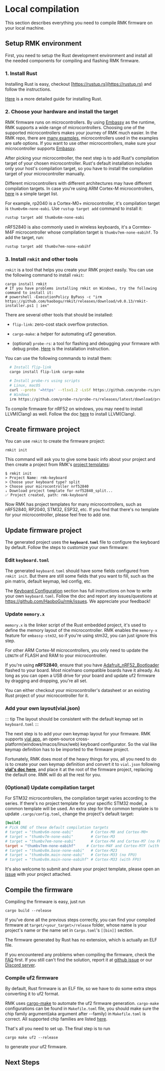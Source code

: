 # Local compilation

This section describes everything you need to compile RMK firmware on your local machine.

## Setup RMK environment

First, you need to setup the Rust development environment and install all the needed components for compiling and flashing RMK firmware.

### 1. Install Rust

Installing Rust is easy, checkout [https://rustup.rs](https://rustup.rs) and follow the instructions.

[Here](https://doc.rust-lang.org/book/ch01-01-installation.html) is a more detailed guide for installing Rust.

### 2. Choose your hardware and install the target

RMK firmware runs on microcontrollers. By using [Embassy](https://github.com/embassy-rs/embassy) as the runtime, RMK supports a wide range of microcontrollers. Choosing one of the supported microcontrollers makes your journey of RMK much easier. In the RMK repo, there are [many examples](https://github.com/HaoboGu/rmk/tree/main/examples), microcontrollers used in the examples are safe options. If you want to use other microcontrollers, make sure your microcontroller supports [Embassy](https://github.com/embassy-rs/embassy).

After picking your microcontroller, the next step is to add Rust's compilation target of your chosen microcontroller. Rust's default installation includes only your host's compilation target, so you have to install the compilation target of your microcontroller manually.

Different microcontrollers with different architectures may have different compilation targets. In case you're using ARM Cortex-M microcontrollers, [here](https://docs.rust-embedded.org/book/intro/install.html#rust-toolchain) is a simple target list.

For example, rp2040 is a Cortex-M0+ microcontroller, it's compilation target is `thumbv6m-none-eabi`. Use `rustup target add` command to install it:

```bash
rustup target add thumbv6m-none-eabi
```

nRF52840 is also commonly used in wireless keyboards, it's a Cormtex-M4F microcontroller whose compilation target is `thumbv7em-none-eabihf`. To add the target, run:

```bash
rustup target add thumbv7em-none-eabihf
```

### 3. Install `rmkit` and other tools

`rmkit` is a tool that helps you create your RMK project easily. You can use the following command to install `rmkit`:

```shell
cargo install rmkit
# If you have problems installing rmkit on Windows, try the following command to install it:
# powershell -ExecutionPolicy ByPass -c "irm https://github.com/haobogu/rmkit/releases/download/v0.0.13/rmkit-installer.ps1 | iex"
```

There are several other tools that should be installed:

- `flip-link`: zero-cost stack overflow protection.

- `cargo-make`: a helper for automating uf2 generation.

- (optional) `probe-rs`: a tool for flashing and debugging your firmware with debug probe. [Here](https://probe.rs/docs/getting-started/installation/) is the installation instruction.

You can use the following commands to install them:

```bash
  # Install flip-link
  cargo install flip-link cargo-make

  # Install probe-rs using scripts
  # Linux, macOS
  curl --proto '=https' --tlsv1.2 -LsSf https://github.com/probe-rs/probe-rs/releases/latest/download/probe-rs-tools-installer.sh | sh
  # Windows
  irm https://github.com/probe-rs/probe-rs/releases/latest/download/probe-rs-tools-installer.ps1 | iex
```

To compile firmware for nRF52 on windows, you may need to install LLVM(Clang) as well. Follow the doc [here](https://rust-lang.github.io/rust-bindgen/requirements.html#windows) to install LLVM(Clang).

## Create firmware project

You can use `rmkit` to create the firmware project:

```shell
rmkit init
```

This command will ask you to give some basic info about your project and then create a project from RMK's [project templates](https://github.com/HaoboGu/rmk-template):

```shell
$ rmkit init
> Project Name: rmk-keyboard
> Choose your keyboard type? split
> Choose your microcontroller nrf52840
⇣ Download project template for nrf52840_split...
✅ Project created, path: rmk-keyboard
```

Now RMK has project templates for many microcontrollers, such as nRF52840, RP2040, STM32, ESP32, etc. If you find that there's no template for your microcontroller, please feel free to add one.

## Update firmware project

The generated project uses the **`keyboard.toml`** file to configure the keyboard by default. Follow the steps to customize your own firmware:

### Edit `keyboard.toml`

The generated `keyboard.toml` should have some fields configured from `rmkit init`. But there are still some fields that you want to fill, such as the pin matrix, default keymap, led config, etc.

The [Keyboard Configuration](../../configuration) section has full instructions on how to write your own `keyboard.toml`. Follow the doc and report any issues/questions at https://github.com/HaoboGu/rmk/issues. We appreciate your feedback!

### Update `memory.x`

`memory.x` is the linker script of the Rust embedded project, it's used to define the memory layout of the microcontroller. RMK enables the `memory-x` feature for `embassy-stm32`, so if you're using stm32, you can just ignore this step.

For other ARM Cortex-M microcontrollers, you only need to update the `LENGTH` of FLASH and RAM to your microcontroller.

If you're using **nRF52840**, ensure that you have [Adafruit_nRF52_Bootloader](https://github.com/adafruit/Adafruit_nRF52_Bootloader) flashed to your board. Most nice!nano compatible boards have it already. As long as you can open a USB drive for your board and update uf2 firmware by dragging and dropping, you're all set.

You can either checkout your microcontroller's datasheet or an existing Rust project of your microcontroller for it.

### Add your own layout(vial.json)

::: tip
The layout should be consistent with the default keymap set in `keyboard.toml`
:::

The next step is to add your own keymap layout for your firmware. RMK supports [vial app](https://get.vial.today/), an open-source cross-platform(windows/macos/linux/web) keyboard configurator. So the vial like keymap definition has to be imported to the firmware project.

Fortunately, RMK does most of the heavy things for you, all you need to do is to create your own keymap definition and convert it to `vial.json` following **[vial's doc here](https://get.vial.today/docs/porting-to-via.html)**, and place it at the root of the firmware project, replacing the default one. RMK will do all the rest for you.

### (Optional) Update compilation target

For STM32 microcontrollers, the compilation target varies according to the series. If there's no project template for your specific STM32 model, a common template will be used. An extra step for the common template is to update `.cargo/config.toml`, change the project's default target:

```toml
[build]
# Pick ONE of these default compilation targets
# target = "thumbv6m-none-eabi"        # Cortex-M0 and Cortex-M0+
# target = "thumbv7m-none-eabi"        # Cortex-M3
# target = "thumbv7em-none-eabi"       # Cortex-M4 and Cortex-M7 (no FPU)
target = "thumbv7em-none-eabihf"     # Cortex-M4F and Cortex-M7F (with FPU)
# target = "thumbv8m.base-none-eabi"   # Cortex-M23
# target = "thumbv8m.main-none-eabi"   # Cortex-M33 (no FPU)
# target = "thumbv8m.main-none-eabihf" # Cortex-M33 (with FPU)
```

It's also welcome to submit and share your project template, please open an [issue](https://github.com/HaoboGu/rmk-template/issues) with your project attached.

## Compile the firmware

Compiling the firmware is easy, just run

```shell
cargo build --release
```

If you've done all the previous steps correctly, you can find your compiled firmware at `target/<your_target>/release` folder, whose name is your project's name or the name set in `Cargo.toml`'s `[[bin]]` section.

The firmware generated by Rust has no extension, which is actually an ELF file.

If you encountered any problems when compiling the firmware, check the [FAQ](../../getting_started/faq.md) first. If you still can't find the solution, report it at [github issue](https://github.com/HaoboGu/rmk/issues) or our [Discord server](https://discord.gg/HHGA7pQxkG).

### Compile uf2 firmware

By default, Rust firmware is an ELF file, so we have to do some extra steps converting it to uf2 format.

RMK uses [cargo-make](https://github.com/sagiegurari/cargo-make) to automate the uf2 firmware generation. `cargo-make` configurations can be found in `Makefile.toml` file, you should make sure the chip family argument(aka argument after --family) in `Makefile.toml` is correct. All supported chip families are listed [here](https://github.com/fhanrath/hex-to-uf2/blob/main/hex_to_uf2/src/families.rs#L7).

That's all you need to set up. The final step is to run

```shell
cargo make uf2 --release
```

to generate your uf2 firmware.

## Next Steps


<div style={{ display: "grid", gridTemplateColumns: "repeat(1, 1fr)", gap: "20px"}}>
<LinkCard
      href="../flash_firmware"
      title="️Flashing Firmware"
      description="Flash the firmware to your microcontroller"
/>
</div>
